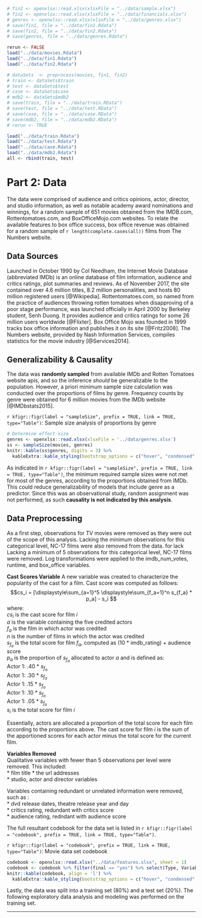 ```r
# fin1 <- openxlsx::read.xlsx(xlsxFile = "../data/sample.xlsx")
# fin2 <- openxlsx::read.xlsx(xlsxFile = "../data/financials.xlsx")
# genres <- openxlsx::read.xlsx(xlsxFile = "../data/genres.xlsx")
# save(fin1, file = "../data/fin1.Rdata")
# save(fin2, file = "../data/fin2.Rdata")
# save(genres, file = "../data/genres.Rdata")
```


```r
rerun <- FALSE
load("../data/movies.Rdata")
load("../data/fin1.Rdata")
load("../data/fin2.Rdata")
```

```r
# dataSets  <- preprocess(movies, fin1, fin2)
# train <- dataSets$train
# test <- dataSets$test
# case <- dataSets$case
# mdb2 <- dataSets$mdb2
# save(train, file = "../data/train.RData")
# save(test, file = "../data/test.RData")
# save(case, file = "../data/case.RData")
# save(mdb2, file = "../data/mdb2.RData")
# rerun <- TRUE
```

```r
load("../data/train.Rdata")
load("../data/test.Rdata")
load("../data/case.Rdata")
load("../data/mdb2.Rdata")
all <- rbind(train, test)
```


# Part 2: Data
The data were comprised of audience and critics opinions, actor, director, and studio information, as well as notable academy award nominations and winnings, for a random sample of 651 movies obtained from the IMDB.com, Rottentomatoes.com, and BoxOfficeMojo.com websites. To relate the available features to box office success, box office revenue was obtained for a random sample of `r length(complete.cases(all))` films from The Numbers website.

## Data Sources
Launched in October 1990 by Col Needham, the Internet Movie Database (abbreviated IMDb) is an online database of film information, audience and critics ratings, plot summaries and reviews.  As of November 2017, the site contained over 4.6 million titles, 8.2 million personalities, and hosts 80 million registered users [@Wikipedia].  Rottentomatoes.com, so named from the practice of audiences throwing rotten tomatoes when disapproving of a poor stage performance, was launched officially in April 2000 by Berkeley student, Senh Duong. It provides audience and critics ratings  for some 26 million users worldwide [@Flixter]. Box Office Mojo was founded in 1999 tracks box office information and publishes it on its site [@Fritz2008]. The Numbers website, provided by Nash Information Services, compiles statistics for the movie industry [@Services2014].

## Generalizability & Causality
The data was **randomly sampled** from available IMDb and Rotten Tomatoes website apis, and so the inference *should* be generalizable to the population. However, a priori minimum sample size calculation was conducted over the proportions of films by genre. Frequency counts by genre were obtained for 6 million movies from the IMDb website [@IMDbstats2015].

`r kfigr::figr(label = "sampleSize", prefix = TRUE, link = TRUE, type="Table")`: Sample size analysis of proportions by genre
```r
# Determine effect size
genres <- openxlsx::read.xlsx(xlsxFile = '../data/genres.xlsx')
ss <- sampleSize(movies, genres)
knitr::kable(ss$genres, digits = 3) %>%
  kableExtra::kable_styling(bootstrap_options = c("hover", "condensed", "responsive"), full_width = T, position = "center")
```
As indicated in `r kfigr::figr(label = "sampleSize", prefix = TRUE, link = TRUE, type="Table")`, the minimum required sample sizes were not met for most of the genres, according to the proportions obtained from IMDb. This could reduce generalizability of models that include genre as a predictor. Since this was an observational study, random assignment was not performed, as such **causality is not indicated by this analysis**.


## Data Preprocessing
As a first step, observations for TV movies were removed as they were out of the scope of this analysis. Lacking the minimum observations for this categorical level, NC-17 films were also removed from the data.  for lack Lacking a minimum of 5 observations for this categorical level, NC-17 films were removed. Log transformations were applied to the imdb_num_votes, runtime, and box_office variables. 

**Cast Scores Variable**
A new variable was created to characterize the popularity of the cast for a film. Cast score was computed as follows:  
$$cs_i = [\displaystyle\sum_{a=1}^5 \displaystyle\sum_{f_a=1}^n s_{f_a} * p_a] - s_i $$
where:  
$cs_i$ is the cast score for film $i$  
$a$ is the variable containing the five credited actors   
$f_a$ is the film in which actor was credited  
$n$ is the number of films in which the actor was credited  
$s_{f_a}$ is the total score for film $f_a$, computed as (10 * imdb_rating) + audience score  
$p_a$ is the proportion of $s_{f_a}$ allocated to actor $a$ and is defined as:   
Actor 1: .40 * $s_{f_a}$  
Actor 1: .30 * $s_{f_a}$  
Actor 1: .15 * $s_{f_a}$  
Actor 1: .10 * $s_{f_a}$  
Actor 1: .05 * $s_{f_a}$  
$s_i$ is the total score for film $i$

Essentially, actors are allocated a proportion of the total score for each film according to the proportions above. The cast score for film $i$ is the sum of the apportioned scores for each actor minus the total score for the current film.

**Variables Removed**  
Qualitative variables with fewer than 5 observations per level were removed. This included:  
* film title 
* the url addresses  
* studio, actor and director variables  

Variables containing redundant or unrelated information were removed, such as :  
* dvd release dates, theatre release year and day   
* critics rating, redundant with critics score   
* audience rating, redndant with audience score  

The full resultant codebook for the data set is listed in `r kfigr::figr(label = "codebook", prefix = TRUE, link = TRUE, type="Table")`.

`r kfigr::figr(label = "codebook", prefix = TRUE, link = TRUE, type="Table")`: Movie data set codebook
```r
codebook <- openxlsx::read.xlsx("../data/features.xlsx", sheet = 1)
codebook <- codebook %>% filter(final == "yes") %>% select(Type, Variable, Description) %>% arrange(Type, Variable)
knitr::kable(codebook, align = 'l') %>%
  kableExtra::kable_styling(bootstrap_options = c("hover", "condensed", "responsive"), full_width = T, position = "center") 
```

Lastly, the data was split into a training set (80%) and a test set (20%). The following exploratory data analysis and modeling was performed on the training set.

* * *
